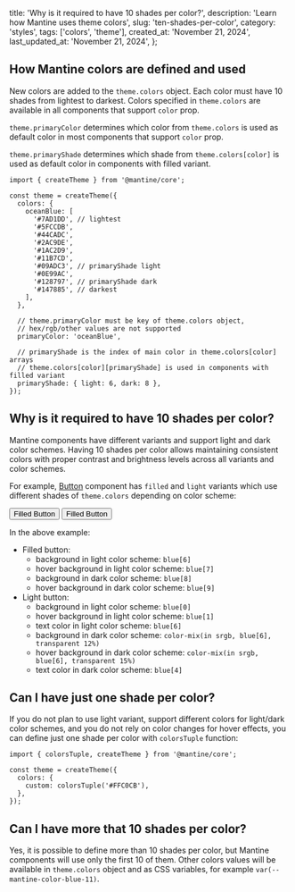 
  title: 'Why is it required to have 10 shades per color?',
  description: 'Learn how Mantine uses theme colors',
  slug: 'ten-shades-per-color',
  category: 'styles',
  tags: ['colors', 'theme'],
  created_at: 'November 21, 2024',
  last_updated_at: 'November 21, 2024',
};



## How Mantine colors are defined and used

New colors are added to the `theme.colors` object. Each color must have 10 shades from lightest to darkest.
Colors specified in `theme.colors` are available in all components that support
`color` prop.

`theme.primaryColor` determines which color from `theme.colors` is used as default color
in most components that support `color` prop.

`theme.primaryShade` determines which shade from `theme.colors[color]` is used
as default color in components with filled variant.


```tsx
import { createTheme } from '@mantine/core';

const theme = createTheme({
  colors: {
    oceanBlue: [
      '#7AD1DD', // lightest
      '#5FCCDB',
      '#44CADC',
      '#2AC9DE',
      '#1AC2D9',
      '#11B7CD',
      '#09ADC3', // primaryShade light
      '#0E99AC',
      '#128797', // primaryShade dark
      '#147885', // darkest
    ],
  },

  // theme.primaryColor must be key of theme.colors object,
  // hex/rgb/other values are not supported
  primaryColor: 'oceanBlue',

  // primaryShade is the index of main color in theme.colors[color] arrays
  // theme.colors[color][primaryShade] is used in components with filled variant
  primaryShade: { light: 6, dark: 8 },
});
```

## Why is it required to have 10 shades per color?


Mantine components have different variants and support light and dark color
schemes. Having 10 shades per color allows maintaining consistent colors with
proper contrast and brightness levels across all variants and color schemes.

For example, [Button](https://mantine.dev/core/button) component has `filled`
and `light` variants which use different shades of `theme.colors` depending on
color scheme:

<Group>
  <Button size="lg" radius="md">Filled Button</Button>
  <Button size="lg" radius="md" variant="light">Filled Button</Button>
</Group>

In the above example:

- Filled button:
  - background in light color scheme: `blue[6]`
  - hover background in light color scheme: `blue[7]`
  - background in dark color scheme: `blue[8]`
  - hover background in dark color scheme: `blue[9]`
- Light button:
  - background in light color scheme: `blue[0]`
  - hover background in light color scheme: `blue[1]`
  - text color in light color scheme: `blue[6]`
  - background in dark color scheme: `color-mix(in srgb, blue[6], transparent 12%)`
  - hover background in dark color scheme: `color-mix(in srgb, blue[6], transparent 15%)`
  - text color in dark color scheme: `blue[4]`

## Can I have just one shade per color?

If you do not plan to use light variant, support different colors for
light/dark color schemes, and you do not rely on color changes for hover
effects, you can define just one shade per color with `colorsTuple` function:

```tsx
import { colorsTuple, createTheme } from '@mantine/core';

const theme = createTheme({
  colors: {
    custom: colorsTuple('#FFC0CB'),
  },
});
```

## Can I have more that 10 shades per color?

Yes, it is possible to define more than 10 shades per color, but
Mantine components will use only the first 10 of them. Other colors
values will be available in `theme.colors` object and as CSS variables,
for example `var(--mantine-color-blue-11)`.
